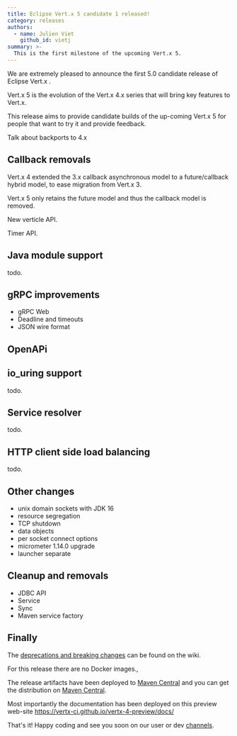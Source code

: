 ```yaml
---
title: Eclipse Vert.x 5 candidate 1 released!
category: releases
authors:
  - name: Julien Viet
    github_id: vietj
summary: >-
  This is the first milestone of the upcoming Vert.x 5.
---
```


We are extremely pleased to announce the first 5.0 candidate release of Eclipse Vert.x .

Vert.x 5 is the evolution of the Vert.x 4.x series that will bring key features to Vert.x.

This release aims to provide candidate builds of the up-coming Vert.x 5 for people that
want to try it and provide feedback.

Talk about backports to 4.x

## Callback removals

Vert.x 4 extended the 3.x callback asynchronous model to a future/callback hybrid model, to ease migration
from Vert.x 3.

Vert.x 5 only retains the future model and thus the callback model is removed.

New verticle API.

Timer API.

## Java module support

todo.

## gRPC improvements

- gRPC Web
- Deadline and timeouts
- JSON wire format

## OpenAPi

## io_uring support

todo.

## Service resolver

todo.

## HTTP client side load balancing

todo.

## Other changes

- unix domain sockets with JDK 16
- resource segregation
- TCP shutdown
- data objects
- per socket connect options
- micrometer 1.14.0 upgrade
- launcher separate

## Cleanup and removals

- JDBC API
- Service
- Sync
- Maven service factory


## Finally

The [deprecations and breaking changes](https://github.com/vert-x3/wiki/wiki/4.0.0-Deprecations-and-breaking-changes)
 can be found on the wiki.

For this release there are no Docker images.,

The release artifacts have been deployed to [Maven Central](https://search.maven.org/search?q=g:io.vertx%20AND%20v:4.0.0-milestone1) and you can get the distribution on [Maven Central](https://repo1.maven.org/maven2/io/vertx/vertx-stack-manager/4.0.0-milestone1/).

Most importantly the documentation has been deployed on this preview web-site https://vertx-ci.github.io/vertx-4-preview/docs/

That's it! Happy coding and see you soon on our user or dev [channels](https://vertx.io/community).
